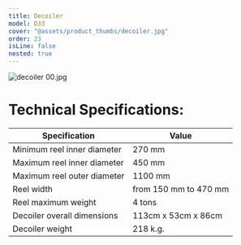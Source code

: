 ```yaml
---
title: Decoiler
model: D33
cover: "@assets/product_thumbs/decoiler.jpg"
order: 23
isLine: false
nested: true
---
```



<ProductTabs />

![decoiler 00.jpg](@assets/article_images/decoiler/decoiler-00.jpg)

# Technical Specifications:

| Specification               | Value                 |
| --------------------------- | --------------------- |
| Minimum reel inner diameter | 270 mm                |
| Maximum reel inner diameter | 450 mm                |
| Maximum reel outer diameter | 1100 mm               |
| Reel width                  | from 150 mm to 470 mm |
| Reel maximum weight         | 4 tons                |
| Decoiler overall dimensions | 113cm x 53cm x 86cm   |
| Decoiler weight             | 218 k.g.              |
